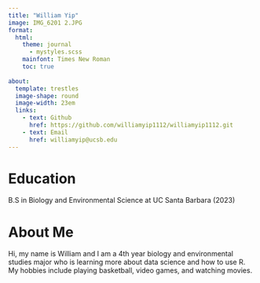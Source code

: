 ```yaml
---
title: "William Yip"
image: IMG_6201 2.JPG
format: 
  html: 
    theme: journal
      - mystyles.scss
    mainfont: Times New Roman
    toc: true
      
about:
  template: trestles
  image-shape: round
  image-width: 23em
  links: 
    - text: Github
      href: https://github.com/williamyip1112/williamyip1112.git
    - text: Email
      href: williamyip@ucsb.edu
---
```


# Education

B.S in Biology and Environmental Science at UC Santa Barbara (2023)

# About Me

Hi, my name is William and I am a 4th year biology and environmental studies major who is learning more about data science and how to use R. My hobbies include playing basketball, video games, and watching movies.
